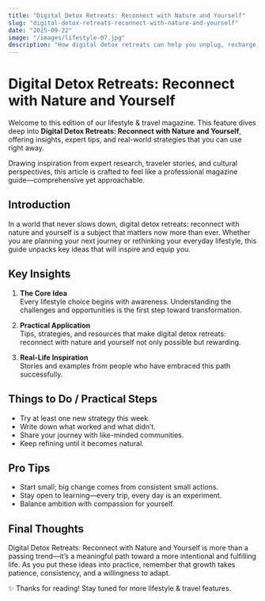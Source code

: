 ```yaml
---
title: "Digital Detox Retreats: Reconnect with Nature and Yourself"
slug: "digital-detox-retreats-reconnect-with-nature-and-yourself"
date: "2025-09-22"
image: "/images/lifestyle-07.jpg"
description: "How digital detox retreats can help you unplug, recharge, and reconnect with what matters."
---
```


# Digital Detox Retreats: Reconnect with Nature and Yourself

Welcome to this edition of our lifestyle & travel magazine. This feature dives deep into **Digital Detox Retreats: Reconnect with Nature and Yourself**, offering insights, expert tips, and real-world strategies that you can use right away.

Drawing inspiration from expert research, traveler stories, and cultural perspectives, this article is crafted to feel like a professional magazine guide—comprehensive yet approachable.

## Introduction

In a world that never slows down, digital detox retreats: reconnect with nature and yourself is a subject that matters now more than ever. Whether you are planning your next journey or rethinking your everyday lifestyle, this guide unpacks key ideas that will inspire and equip you.

## Key Insights

1. **The Core Idea**  
   Every lifestyle choice begins with awareness. Understanding the challenges and opportunities is the first step toward transformation.

2. **Practical Application**  
   Tips, strategies, and resources that make digital detox retreats: reconnect with nature and yourself not only possible but rewarding.

3. **Real-Life Inspiration**  
   Stories and examples from people who have embraced this path successfully.

## Things to Do / Practical Steps

- Try at least one new strategy this week.  
- Write down what worked and what didn’t.  
- Share your journey with like-minded communities.  
- Keep refining until it becomes natural.

## Pro Tips

- Start small; big change comes from consistent small actions.  
- Stay open to learning—every trip, every day is an experiment.  
- Balance ambition with compassion for yourself.  

## Final Thoughts

Digital Detox Retreats: Reconnect with Nature and Yourself is more than a passing trend—it’s a meaningful path toward a more intentional and fulfilling life. As you put these ideas into practice, remember that growth takes patience, consistency, and a willingness to adapt.

✨ Thanks for reading! Stay tuned for more lifestyle & travel features.
